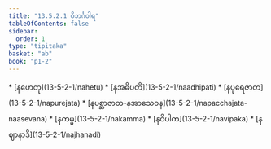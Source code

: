 ```yaml
---
title: "13.5.2.1 ဝိဘင်္ဂဝါရ"
tableOfContents: false
sidebar:
  order: 1
type: "tipitaka"
basket: "ab"
book: "p1-2"
---
```



<DynamicBreadcrumb />



<TableOfContents book="p1-2" section="13.5.2.1">
* [နဟေတု](13-5-2-1/nahetu)
* [နအဓိပတိ](13-5-2-1/naadhipati)
* [နပုရေဇာတ](13-5-2-1/napurejata)
* [နပစ္ဆာဇာတ-နအာသေဝန](13-5-2-1/napacchajata-naasevana)
* [နကမ္မ](13-5-2-1/nakamma)
* [နဝိပါက](13-5-2-1/navipaka)
* [နဈာနာဒိ](13-5-2-1/najhanadi)
</TableOfContents>